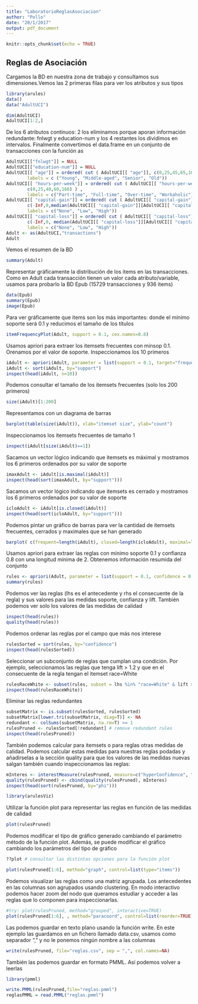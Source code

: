```yaml
---
title: "LaboratorioReglasAsociacion"
author: "Pollo"
date: "20/1/2017"
output: pdf_document
---
```


```r
knitr::opts_chunk$set(echo = TRUE)
```

## Reglas de Asociación

Cargamos la BD en nuestra zona de trabajo y consultamos sus dimensiones.Vemos las 2 primeras filas para ver los atributos y sus tipos
```r
library(arules)
data()
data("AdultUCI")
```

```r
dim(AdultUCI)
AdultUCI[1:2,]
```

De los 6 atributos continuos: 2 los eliminamos porque aporan información redundante: fnlwgt y education-num y los 4 restantes los dividimos en intervalos. Finalmente convertimos el data.frame en un conjunto de transacciones con la función as
```r
AdultUCI[["fnlwgt"]] = NULL
AdultUCI[["education-num"]] = NULL
AdultUCI[[ "age"]] = ordered( cut ( AdultUCI[[ "age"]], c(0,25,45,65,100) ) ,
        labels = c ("Young", "Middle-aged", "Senior", "Old"))
AdultUCI[[ "hours-per-week"]] = ordered( cut ( AdultUCI[[ "hours-per-week"]], 
        c(0,25,40,60,168) ) , 
        labels = c("Part-time", "Full-time", "Over-time", "Workaholic"))
AdultUCI[[ "capital-gain"]] = ordered( cut ( AdultUCI[[ "capital-gain"]], 
        c(-Inf,0,median(AdultUCI[[ "capital-gain"]][AdultUCI[[ "capital-gain"]]>0]), Inf) ) , 
        labels = c("None", "Low", "High"))
AdultUCI[[ "capital-loss"]] = ordered( cut ( AdultUCI[[ "capital-loss"]], 
        c(-Inf,0, median(AdultUCI[[ "capital-loss"]][AdultUCI[[ "capital-loss"]]>0]), Inf) ) , 
        labels = c("None", "Low", "High"))
Adult <- as(AdultUCI,"transactions")
Adult
```

Vemos el resumen de la BD
```r
summary(Adult)
```

Representar gráficamente la distribución de los items en las transacciones. Como en Adult cada transacción tienen un valor cada atributo/variable, usamos para probarlo la BD Epub (15729 transacciones y 936 items)
```r
data(Epub)
summary(Epub)
image(Epub)
```

Para ver gráficamente que items son los más importantes: donde el mínimo soporte será 0.1 y reducimos el tamaño de los títulos
```r
itemFrequencyPlot(Adult, support = 0.1, cex.names=0.8)
```

Usamos apriori para extraer los itemsets frecuentes con minsop 0.1. Orenamos por el valor de soporte. Inspeccionamos los 10 primeros
```r
iAdult <- apriori(Adult, parameter = list(support = 0.1, target="frequent"))
iAdult <- sort(iAdult, by="support") 
inspect(head(iAdult, n=10))
```

Podemos consultar el tamaño de los itemsets frecuentes (solo los 200 primeros)
```r
size(iAdult)[1:200]
```

Representamos con un diagrama de barras
```r
barplot(table(size(iAdult)), xlab="itemset size", ylab="count")
```

Inspeccionamos los itemsets frecuentes de tamaño 1
```r
inspect(iAdult[size(iAdult)==1])
```

Sacamos un vector lógico indicando que itemsets es máximal y mostramos los 6 primeros ordenados por su valor de soporte
```r
imaxAdult <- iAdult[is.maximal(iAdult)]
inspect(head(sort(imaxAdult, by="support")))
```

Sacamos un vector lógico indicando que itemsets es cerrado y mostramos los 6 primeros ordenados por su valor de soporte
```r
icloAdult <- iAdult[is.closed(iAdult)]
inspect(head(sort(icloAdult, by="support")))
```

Podemos pintar un gráfico de barras para ver la cantidad de itemsets frecuentes, cerrados y maximales que se han generado
```r
barplot( c(frequent=length(iAdult), closed=length(icloAdult), maximal=length(imaxAdult)), ylab="count", xlab="itemsets")
```

Usamos apriori para extraer las reglas con mínimo soporte 0.1 y confianza 0.8 con una longitud minima de 2. Obtenemos información resumida del conjunto
```r
rules <- apriori(Adult, parameter = list(support = 0.1, confidence = 0.8, minlen = 2))
summary(rules)
```

Podemos ver las reglas (lhs es el antecedente y rhs el consecuente de la regla) y sus valores para las medidas soporte, confianza y lift. También podemos ver solo los valores de las medidas de calidad 

```r
inspect(head(rules))
quality(head(rules))
```

Podemos ordenar las reglas por el campo que más nos interese
```r
rulesSorted = sort(rules, by="confidence")
inspect(head(rulesSorted)) 
```

Seleccionar un subconjunto de reglas que cumplan una condición. Por ejemplo, seleccionamos las reglas que tenga lift > 1.2 y que en el consecuente de la regla tengan el itemset race=White
```r
rulesRaceWhite <- subset(rules, subset = lhs %in% "race=White" & lift > 1.2) 
inspect(head(rulesRaceWhite))
```

Eliminar las reglas redundantes
```r
subsetMatrix <- is.subset(rulesSorted, rulesSorted)
subsetMatrix[lower.tri(subsetMatrix, diag=T)] <- NA
redundant <- colSums(subsetMatrix, na.rm=T) >= 1
rulesPruned <- rulesSorted[!redundant] # remove redundant rules 
inspect(head(rulesPruned))
```

También podemos calcular para itemsets o para reglas otras medidas de calidad. Podemos calcular estas medidas para nuestras reglas podadas y añadirselas a la sección quality para que los valores de las medidas nuevas salgan también cuando inspeccionamos las reglas:
```r
mInteres <- interestMeasure(rulesPruned, measure=c("hyperConfidence", "leverage" ,"phi", "gini"), transactions=Adult)
quality(rulesPruned) <- cbind(quality(rulesPruned), mInteres)
inspect(head(sort(rulesPruned, by="phi")))
```

```r
library(arulesViz)
```

Utilizar la función plot para representar las reglas en función de las medidas de calidad
```r
plot(rulesPruned)
```

Podemos modificar el tipo de gráfico generado cambiando el parámetro método de la función plot. Además, se puede modificar el gráfico cambiando los parámetros del tipo de gráfico
```r
??plot # consultar las distintas opciones para la función plot
```
```r
plot(rulesPruned[1:6], method="graph", control=list(type="items"))
```

Podemos visualizar las reglas como una matriz agrupada. Los antecedentes en las columnas son agrupados usando clustering. En modo interactivo podemos hacer zoom del nodo que queramos estudiar y acceder a las reglas que lo componen para inspeccionarlas.
```r
#try: plot(rulesPruned, method="grouped", interactive=TRUE)
plot(rulesPruned[1:6], , method="paracoord", control=list(reorder=TRUE))
```

Las podemos guardar en texto plano usando la función write. En este ejemplo las guardamos en un fichero llamado data.csv, usamos como separador “,” y no le ponemos ningún nombre a las columnas
```r
write(rulesPruned, file="reglas.csv", sep = ",", col.names=NA)
```

También las podemos guardar en formato PMML. Así podemos volver a leerlas
```r
library(pmml)
```

```r
write.PMML(rulesPruned,file="reglas.pmml")
reglasPMML = read.PMML("reglas.pmml")
```

